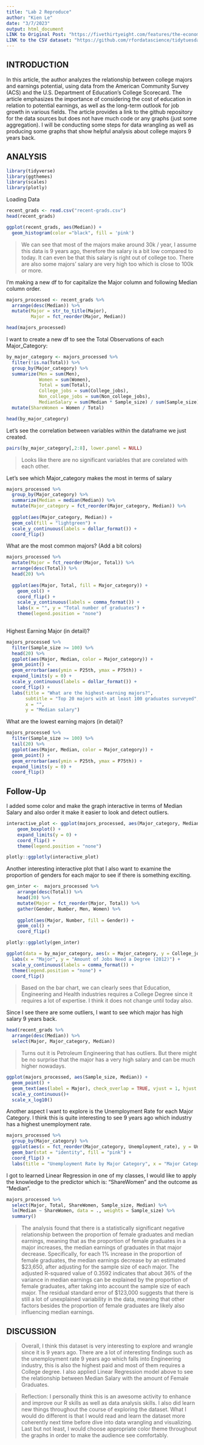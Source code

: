 ---
title: "Lab 2 Reproduce"
author: "Kien Le"
date: "3/7/2023"
output: html_document
LINK to Original Post: "https://fivethirtyeight.com/features/the-economic-guide-to-picking-a-college-major/"
LINK to the CSV dataset: "https://github.com/rfordatascience/tidytuesday/tree/master/data/2018/2018-10-16"
---


## INTRODUCTION

In this article, the author analyzes the relationship between college majors and earnings potential, using data from the American Community Survey (ACS) and the U.S. Department of Education's College Scorecard. The article emphasizes the importance of considering the cost of education in relation to potential earnings, as well as the long-term outlook for job growth in various fields. The article provides a link to the github repository for the data sources but does not have much code or any graphs (just some aggregation). I will be conducting some steps for data wrangling as well as producing some graphs that show helpful analysis about college majors 9 years back.


## ANALYSIS

```{r}
library(tidyverse)
library(ggthemes)
library(scales)
library(plotly)
```

Loading Data
```{r}
recent_grads <- read.csv("recent-grads.csv")
head(recent_grads)
```


```{r}
ggplot(recent_grads, aes(Median)) +
  geom_histogram(color ="black", fill = 'pink')
```
> We can see that most of the majors make around 30k / year, I assume this data is 9 years ago, therefore the salary is a bit low compared to today. It can even be that this salary is right out of college too. There are also some majors' salary are very high too which is close to 100k or more.


I'm making a new df to for capitalize the Major column and following Median column order.
```{r}
majors_processed <- recent_grads %>%
  arrange(desc(Median)) %>%
  mutate(Major = str_to_title(Major),
         Major = fct_reorder(Major, Median))

head(majors_processed)

```


I want to create a new df to see the Total Observations of each Major_Category:
```{r}
by_major_category <- majors_processed %>%
  filter(!is.na(Total)) %>%
  group_by(Major_category) %>%
  summarize(Men = sum(Men),
            Women = sum(Women),
            Total = sum(Total),
            College_jobs = sum(College_jobs),
            Non_college_jobs = sum(Non_college_jobs),
            MedianSalary = sum(Median * Sample_size) / sum(Sample_size)) %>%
  mutate(ShareWomen = Women / Total)

head(by_major_category)
```


Let's see the correlation between variables within the dataframe we just created.
```{r}
pairs(by_major_category[,2:8], lower.panel = NULL)
```
> Looks like there are no significant variables that are corelated with each other.


Let's see which Major_category makes the most in terms of salary

```{r}
majors_processed %>%
  group_by(Major_category) %>%
  summarize(Median = median(Median)) %>%
  mutate(Major_category = fct_reorder(Major_category, Median)) %>%
  
  ggplot(aes(Major_category, Median)) +
  geom_col(fill = "lightgreen") +
  scale_y_continuous(labels = dollar_format()) +
  coord_flip()
```


What are the most common majors? (Add a bit colors)
```{r}
majors_processed %>%
  mutate(Major = fct_reorder(Major, Total)) %>%
  arrange(desc(Total)) %>%
  head(20) %>%
  
  ggplot(aes(Major, Total, fill = Major_category)) +
    geom_col() +
    coord_flip() +
    scale_y_continuous(labels = comma_format()) +
    labs(x = "", y = "Total number of graduates") +
    theme(legend.position = "none")
  
```


Highest Earning Major (in detail)?
```{r}
majors_processed %>%
  filter(Sample_size >= 100) %>%
  head(20) %>%
  ggplot(aes(Major, Median, color = Major_category)) +
  geom_point() +
  geom_errorbar(aes(ymin = P25th, ymax = P75th)) +
  expand_limits(y = 0) +
  scale_y_continuous(labels = dollar_format()) +
  coord_flip() +
  labs(title = "What are the highest-earning majors?",
       subtitle = "Top 20 majors with at least 100 graduates surveyed",
       x = "",
       y = "Median salary")
```

What are the lowest earning majors (in detail)?
```{r}
majors_processed %>%
  filter(Sample_size >= 100) %>%
  tail(20) %>%
  ggplot(aes(Major, Median, color = Major_category)) +
  geom_point() +
  geom_errorbar(aes(ymin = P25th, ymax = P75th)) +
  expand_limits(y = 0) +
  coord_flip()
```



## Follow-Up

I added some color and make the graph interactive in terms of Median Salary and also order it make it easier to look and detect outliers.
```{r}
interactive_plot <- ggplot(majors_processed, aes(Major_category, Median, fill = Major_category)) +
    geom_boxplot() +
    expand_limits(y = 0) +
    coord_flip() +
    theme(legend.position = "none") 

plotly::ggplotly(interactive_plot) 
```


Another interesting interactive plot that I also want to examine the proportion of genders for each major to see if there is something exciting.

```{r}
gen_inter <-  majors_processed %>%
    arrange(desc(Total)) %>%
    head(20) %>%
    mutate(Major = fct_reorder(Major, Total)) %>%
    gather(Gender, Number, Men, Women) %>%
    
    ggplot(aes(Major, Number, fill = Gender)) +
    geom_col() +
    coord_flip()

plotly::ggplotly(gen_inter) 
```



```{r}
ggplot(data = by_major_category, aes(x = Major_category, y = College_jobs, fill = College_jobs)) +               geom_bar(stat = "identity") + 
  labs(x = "Major", y = "Amount of Jobs Need a Degree (2012)") + 
  scale_y_continuous(labels = comma_format()) +
  theme(legend.position = "none") +
  coord_flip()
```
> Based on the bar chart, we can clearly sees that Education, Engineering and Health industries requires a College Degree since it requires a lot of expertise. I think it does not change until today also.



Since I see there are some outliers, I want to see which major has high salary 9 years back.

```{r}
head(recent_grads %>%
  arrange(desc(Median)) %>%
  select(Major, Major_category, Median))
```
> Turns out it is Petroleum Engineering that has outliers. But there might be no surprise that the major has a very high salary and can be much higher nowadays.


```{r}
ggplot(majors_processed, aes(Sample_size, Median)) +
  geom_point() +
  geom_text(aes(label = Major), check_overlap = TRUE, vjust = 1, hjust = 1) +
  scale_y_continuous()+
  scale_x_log10() 
```

Another aspect I want to explore is the Unemployment Rate for each Major Category. I think this is quite interesting to see 9 years ago which industry has a highest unemployment rate.
```{r}
majors_processed %>%
  group_by(Major_category) %>%
  ggplot(aes(x = fct_reorder(Major_category, Unemployment_rate), y = Unemployment_rate)) +
  geom_bar(stat = "identity", fill = "pink") +
  coord_flip() +
  labs(title = "Unemployment Rate by Major Category", x = "Major Category", y = "Unemployment Rate")
```


I  got to learned Linear Regression in one of my classes, I would like to apply the knowledge to the predictor which is: "ShareWomen" and the outcome as "Median".
```{r}
majors_processed %>%
  select(Major, Total, ShareWomen, Sample_size, Median) %>%
  lm(Median ~ ShareWomen, data = ., weights = Sample_size) %>%
  summary()
```
> The analysis found that there is a statistically significant negative relationship between the proportion of female graduates and median earnings, meaning that as the proportion of female graduates in a major increases, the median earnings of graduates in that major decrease. Specifically, for each 1% increase in the proportion of female graduates, the median earnings decrease by an estimated $23,650, after adjusting for the sample size of each major.
> The adjusted R-squared value of 0.3592 indicates that about 36% of the variance in median earnings can be explained by the proportion of female graduates, after taking into account the sample size of each major. The residual standard error of $123,000 suggests that there is still a lot of unexplained variability in the data, meaning that other factors besides the proportion of female graduates are likely also influencing median earnings.


## DISCUSSION
> Overall, I think this dataset is very interesting to explore and wrangle since it is 9 years ago. There are a lot of interesting findings such as the unemployment rate 9 years ago which falls into Engineering industry, this is also the highest paid and most of them requires a College degree. I also applied Linear Regression model above to see the relationship between Median Salary with the amount of Female Graduates. 

> Reflection: I personally think this is an awesome activity to enhance and improve our R skills as well as data analysis skills. I also did learn new things throughout the course of exploring the dataset. What I would do different is that I would read and learn the dataset more coherently next time before dive into data wrangling and visualizing. Last but not least, I would choose appropriate color theme throughout the graphs in order to make the audience see comfortably.



